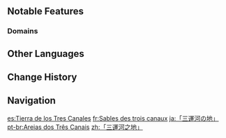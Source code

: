 {{Location Infobox
|image        = The Sands of Three Canals.png
|type         = Subarea
|region       = Sumeru
|subregion    = Great Red Sand
|area         = Desert of Hadramaveth
}}
{{Location Intro|description=<p>An elevated area of the Desert of Hadramaveth north of [[Mt. Damavand]].</p>}}

==Notable Features==
===Domains===
{{Domains by Category Gallery}}
<!--
==Points of Interest==
{{Locations by Category Table|type=Points of Interest}}
--><!--
==Quests==
{{Quests by Category List|heo=1}}
--><!--
==Features==
===Exploration===
''(To be added.)''
--><!--
===Enemies===
<!--
====Normal Bosses====
* {{Enemy}}
====Elite Enemies====
====Common Enemies====
--><!--
===Local Specialties===
''(To be added.)''
--><!--
===Interactables===
==Trivia==
-->
==Other Languages==
{{Other Languages
|en      = The Sands of Three Canals
|zhs     = 「三运河之地」
|zhs_rm  = "Sān Yùnhé zhī Dì"
|zht     = 「三運河之地」
|zht_rm  = "Sān Yùnhé zhī Dì"
|zh_tl   = "The Land of Three Canals"
|ja      = 「三運河の地」
|ja_rm   = "San'unga no Chi"
|ja_tl   = "The Land of Three Canals"
|ko      = 「세 운하의 땅」
|ko_rm   = "Se Unha-ui Ttang"
|ko_tl   = "Land of Three Canals"
|es      = Tierra de los Tres Canales
|es_tl   = Land of the Three Canals
|fr      = Sables des trois canaux
|fr_tl   = Sands of the Three Canals
|ru      = Земля трёх каналов
|ru_tl   = Land of Three Canals
|th      = Sands of Three Canals
|vi      = "Giao Điểm Ba Kênh Đào"
|vi_tl   = 
|de      = „Sande der drei Kanäle“
|de_tl   = "Sands of the Three Canals"
|id      = The Sands of Three Canals
|pt      = Areias dos Três Canais
|pt_tl   = 
|tr      = Üç Kanal Kumulları
|tr_tl   = Three Canal Dunes
|it      = Sabbie dei Tre Canali
|it_tl   = Sands of the Three Canals
}}

==Change History==
{{Change History|3.4}}

==Navigation==
{{Area Navbox|Sumeru}}

[[es:Tierra de los Tres Canales]]
[[fr:Sables des trois canaux]]
[[ja:「三運河の地」]]
[[pt-br:Areias dos Três Canais]]
[[zh:「三運河之地」]]